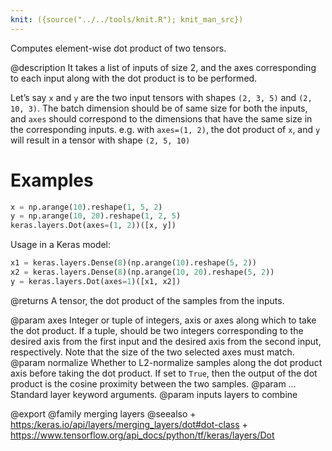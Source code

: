 ```yaml
---
knit: ({source("../../tools/knit.R"); knit_man_src})
---
```

Computes element-wise dot product of two tensors.

@description
It takes a list of inputs of size 2, and the axes
corresponding to each input along with the dot product
is to be performed.

Let's say `x` and `y` are the two input tensors with shapes
`(2, 3, 5)` and `(2, 10, 3)`. The batch dimension should be
of same size for both the inputs, and `axes` should correspond
to the dimensions that have the same size in the corresponding
inputs. e.g. with `axes=(1, 2)`, the dot product of `x`, and `y`
will result in a tensor with shape `(2, 5, 10)`

# Examples
```python
x = np.arange(10).reshape(1, 5, 2)
y = np.arange(10, 20).reshape(1, 2, 5)
keras.layers.Dot(axes=(1, 2))([x, y])
```

Usage in a Keras model:

```python
x1 = keras.layers.Dense(8)(np.arange(10).reshape(5, 2))
x2 = keras.layers.Dense(8)(np.arange(10, 20).reshape(5, 2))
y = keras.layers.Dot(axes=1)([x1, x2])
```

@returns
    A tensor, the dot product of the samples from the inputs.

@param axes Integer or tuple of integers, axis or axes along which to
    take the dot product. If a tuple, should be two integers
    corresponding to the desired axis from the first input and the
    desired axis from the second input, respectively. Note that the
    size of the two selected axes must match.
@param normalize Whether to L2-normalize samples along the dot product axis
    before taking the dot product. If set to `True`, then
    the output of the dot product is the cosine proximity
    between the two samples.
@param ... Standard layer keyword arguments.
@param inputs layers to combine

@export
@family merging layers
@seealso
+ <https:/keras.io/api/layers/merging_layers/dot#dot-class>
+ <https://www.tensorflow.org/api_docs/python/tf/keras/layers/Dot>
